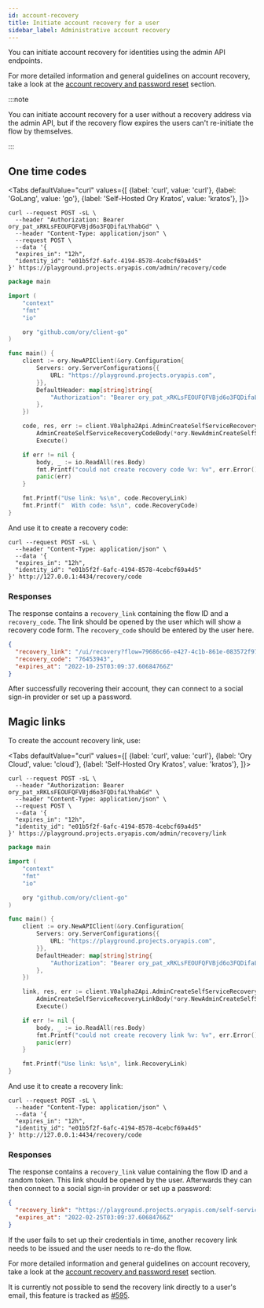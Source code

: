 ```yaml
---
id: account-recovery
title: Initiate account recovery for a user
sidebar_label: Administrative account recovery
---
```



You can initiate account recovery for identities using the admin API endpoints.

For more detailed information and general guidelines on account recovery, take a look at the
[account recovery and password reset](../self-service/flows/account-recovery-password-reset.mdx) section.

:::note

You can initiate account recovery for a user without a recovery address via the admin API, but if the recovery flow expires the
users can't re-initiate the flow by themselves.

:::

## One time codes

<Tabs
  defaultValue="curl"
  values={[
    {label: 'curl', value: 'curl'},
    {label: 'GoLang', value: 'go'},
    {label: 'Self-Hosted Ory Kratos', value: 'kratos'},
  ]}>
  <TabItem value="curl">

```shell
curl --request POST -sL \
  --header "Authorization: Bearer ory_pat_xRKLsFEOUFQFVBjd6o3FQDifaLYhabGd" \
  --header "Content-Type: application/json" \
  --request POST \
  --data '{
  "expires_in": "12h",
  "identity_id": "e01b5f2f-6afc-4194-8578-4cebcf69a4d5"
}' https://playground.projects.oryapis.com/admin/recovery/code
```

  </TabItem>
  <TabItem value="go">

```go
package main

import (
	"context"
	"fmt"
	"io"

	ory "github.com/ory/client-go"
)

func main() {
	client := ory.NewAPIClient(&ory.Configuration{
		Servers: ory.ServerConfigurations{{
			URL: "https://playground.projects.oryapis.com",
		}},
		DefaultHeader: map[string]string{
			"Authorization": "Bearer ory_pat_xRKLsFEOUFQFVBjd6o3FQDifaLYhabGd", // Bearer Token for the Ory Network playground project
		},
	})

	code, res, err := client.V0alpha2Api.AdminCreateSelfServiceRecoveryCode(context.Background()).
		AdminCreateSelfServiceRecoveryCodeBody(*ory.NewAdminCreateSelfServiceRecoveryCodeBody("YOUR_IDENTITY_ID")).
		Execute()

	if err != nil {
		body, _ := io.ReadAll(res.Body)
		fmt.Printf("could not create recovery code %v: %v", err.Error(), string(body))
		panic(err)
	}

	fmt.Printf("Use link: %s\n", code.RecoveryLink)
	fmt.Printf("  With code: %s\n", code.RecoveryCode)
}
```

  </TabItem>
 <TabItem value="kratos">
    <SelfHostedKratos />

And use it to create a recovery code:

```shell
curl --request POST -sL \
  --header "Content-Type: application/json" \
  --data '{
  "expires_in": "12h",
  "identity_id": "e01b5f2f-6afc-4194-8578-4cebcf69a4d5"
}' http://127.0.0.1:4434/recovery/code
```

  </TabItem>
</Tabs>

### Responses

The response contains a `recovery_link` containing the flow ID and a `recovery_code`. The link should be opened by the user which
will show a recovery code form. The `recovery_code` should be entered by the user here.

```json
{
  "recovery_link": "/ui/recovery?flow=79686c66-e427-4c1b-861e-083572f97964",
  "recovery_code": "76453943",
  "expires_at": "2022-10-25T03:09:37.60684766Z"
}
```

After successfully recovering their account, they can connect to a social sign-in provider or set up a password.

## Magic links

To create the account recovery link, use:

<Tabs
  defaultValue="curl"
  values={[
    {label: 'curl', value: 'curl'},
    {label: 'Ory Cloud', value: 'cloud'},
    {label: 'Self-Hosted Ory Kratos', value: 'kratos'},
  ]}>
  <TabItem value="curl">

```shell
curl --request POST -sL \
  --header "Authorization: Bearer ory_pat_xRKLsFEOUFQFVBjd6o3FQDifaLYhabGd" \
  --header "Content-Type: application/json" \
  --request POST \
  --data '{
  "expires_in": "12h",
  "identity_id": "e01b5f2f-6afc-4194-8578-4cebcf69a4d5"
}' https://playground.projects.oryapis.com/admin/recovery/link
```

  </TabItem>
  <TabItem value="go">

```go
package main

import (
	"context"
	"fmt"
	"io"

	ory "github.com/ory/client-go"
)

func main() {
	client := ory.NewAPIClient(&ory.Configuration{
		Servers: ory.ServerConfigurations{{
			URL: "https://playground.projects.oryapis.com",
		}},
		DefaultHeader: map[string]string{
			"Authorization": "Bearer ory_pat_xRKLsFEOUFQFVBjd6o3FQDifaLYhabGd", // Bearer Token for the Ory Network playground project
		},
	})

	link, res, err := client.V0alpha2Api.AdminCreateSelfServiceRecoveryLink(context.Background()).
		AdminCreateSelfServiceRecoveryLinkBody(*ory.NewAdminCreateSelfServiceRecoveryLinkBody("YOUR_INDENTITY_ID")).
		Execute()

	if err != nil {
		body, _ := io.ReadAll(res.Body)
		fmt.Printf("could not create recovery link %v: %v", err.Error(), string(body))
		panic(err)
	}

	fmt.Printf("Use link: %s\n", link.RecoveryLink)
}
```

  </TabItem>
  <TabItem value="kratos">
    <SelfHostedKratos />

And use it to create a recovery link:

```shell
curl --request POST -sL \
  --header "Content-Type: application/json" \
  --data '{
  "expires_in": "12h",
  "identity_id": "e01b5f2f-6afc-4194-8578-4cebcf69a4d5"
}' http://127.0.0.1:4434/recovery/code
```

  </TabItem>
</Tabs>

### Responses

The response contains a `recovery_link` value containing the flow ID and a random token. This link should be opened by the user.
Afterwards they can then connect to a social sign-in provider or set up a password:

```json
{
  "recovery_link": "https://playground.projects.oryapis.com/self-service/recovery?flow=81c55cec-76fd-4907-bddf-cc112e835698&token=yM9nAZpPIjwccKh9qHRh8OfywZSRcr6q",
  "expires_at": "2022-02-25T03:09:37.60684766Z"
}
```

If the user fails to set up their credentials in time, another recovery link needs to be issued and the user needs to re-do the
flow.

For more detailed information and general guidelines on account recovery, take a look at the
[account recovery and password reset](../../kratos//self-service/flows/account-recovery-password-reset.mdx) section.

It is currently not possible to send the recovery link directly to a user's email, this feature is tracked as
[#595](https://github.com/ory/kratos/issues/595).

